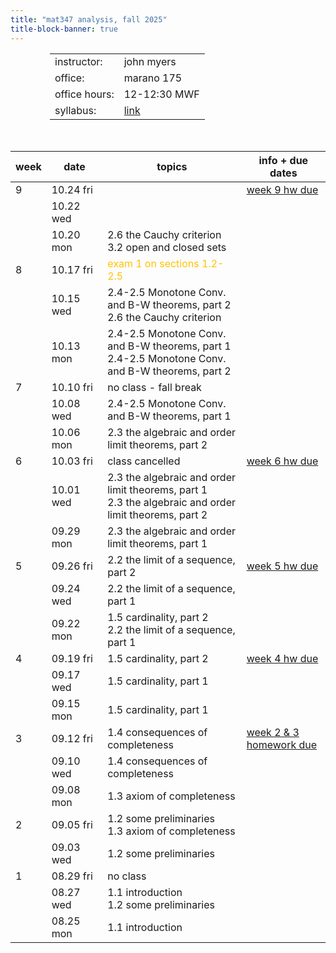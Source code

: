 ```yaml
---
title: "mat347 analysis, fall 2025"
title-block-banner: true
---
```


<table style="width:75%; margin-left:auto; margin-right:auto; margin-bottom: 50px;">
  <tr>
    <td>instructor:</td>
    <td>john myers</td>
  </tr>
  <tr>
    <td>office:</td>
    <td>marano 175</td>
  </tr>
  <tr>
    <td>office hours:</td>
    <td>12-12:30 MWF</td>
  </tr>
  <tr>
    <td>syllabus:</td>
    <td><a href="https://drive.google.com/file/d/1ZRobCJaVhHIz632IiisAGDC3aBHDuyBA/view?usp=drive_link" target="_blank">link</a></td>
  </tr>
</table>


| week | date | topics | info + due dates | 
|-|--|-----|---|
| 9 | 10.24 fri || <a href="https://drive.google.com/file/d/1ps6bMQ7cQkQNtz3nx4FbIWYYc988F0Ec/view?usp=drive_link" target="_blank">week 9 hw due</a>
|| 10.22 wed |
|| 10.20 mon | 2.6 the Cauchy criterion <a href="https://drive.google.com/file/d/18F432vbzdT2MAQJZpY5_itkj-qxDv2ed/view?usp=drive_link" target="_blank"><i class="bi bi-book"></i></a> <a href="https://drive.google.com/file/d/1yOipyvS-l2LtGcATmjcXks7d610ITK70/view?usp=drive_link" target="_blank"><i class="bi bi-journal"></i></a> <a href="https://drive.google.com/file/d/1A-Z_Vle4MiWwXVIAbXjK5XhKH_q1PVZJ/view?usp=drive_link" target="_blank"><i class="bi bi-journal-check"></i></a> <br> 3.2 open and closed sets <a href="https://drive.google.com/file/d/1KlpoyhV4dsMguhhlp-W247kIajpoyVPH/view?usp=drive_link" target="_blank"><i class="bi bi-book"></i></a> <a href="https://drive.google.com/file/d/1G6kpoRwrGDjZB5Fvnv4uh4B0evSsiwKX/view?usp=drive_link" target="_blank"><i class="bi bi-journal"></i></a> <a href="https://drive.google.com/file/d/1U4vB9FGF78VVe9nhQjoMVxdcMeXajWgz/view?usp=drive_link" target="_blank"><i class="bi bi-journal-check"></i></a>
| 8 | 10.17 fri | <span style="color: #FFC300">exam 1 on sections 1.2-2.5</span>
|| 10.15 wed | 2.4-2.5 Monotone Conv. and B-W theorems, part 2 <a href="https://drive.google.com/file/d/1u6kxERbTBDxR1nM2f8oV_LapJMfzr9LY/view?usp=drive_link" target="_blank"><i class="bi bi-book"></i></a> <br> 2.6 the Cauchy criterion <a href="https://drive.google.com/file/d/18F432vbzdT2MAQJZpY5_itkj-qxDv2ed/view?usp=drive_link" target="_blank"><i class="bi bi-book"></i></a> <a href="https://drive.google.com/file/d/1yOipyvS-l2LtGcATmjcXks7d610ITK70/view?usp=drive_link" target="_blank"><i class="bi bi-journal"></i></a> <a href="https://drive.google.com/file/d/1A-Z_Vle4MiWwXVIAbXjK5XhKH_q1PVZJ/view?usp=drive_link" target="_blank"><i class="bi bi-journal-check"></i></a>
|| 10.13 mon | 2.4-2.5 Monotone Conv. and B-W theorems, part 1 <a href="https://drive.google.com/file/d/1LFBKIlczFFvMHbUacShLkmjq8IyIgdW0/view?usp=drive_link" target="_blank"><i class="bi bi-book"></i></a> <a href="https://drive.google.com/file/d/1vay-S68pJRNxInWtQQ-470TZpNNdNvbl/view?usp=drive_link" target="_blank"><i class="bi bi-journal"></i></a> <a href="https://drive.google.com/file/d/121foPaDJficBVZLpjMuAH1XOF-rg2EZo/view?usp=drive_link" target="_blank"><i class="bi bi-journal-check"></i></a> <br> 2.4-2.5 Monotone Conv. and B-W theorems, part 2 <a href="https://drive.google.com/file/d/1u6kxERbTBDxR1nM2f8oV_LapJMfzr9LY/view?usp=drive_link" target="_blank"><i class="bi bi-book"></i></a>
| 7 | 10.10 fri | no class - fall break
|| 10.08 wed | 2.4-2.5 Monotone Conv. and B-W theorems, part 1 <a href="https://drive.google.com/file/d/1LFBKIlczFFvMHbUacShLkmjq8IyIgdW0/view?usp=drive_link" target="_blank"><i class="bi bi-book"></i></a> <a href="https://drive.google.com/file/d/1vay-S68pJRNxInWtQQ-470TZpNNdNvbl/view?usp=drive_link" target="_blank"><i class="bi bi-journal"></i></a> <a href="https://drive.google.com/file/d/121foPaDJficBVZLpjMuAH1XOF-rg2EZo/view?usp=drive_link" target="_blank"><i class="bi bi-journal-check"></i></a>
|| 10.06 mon | 2.3 the algebraic and order limit theorems, part 2 <a href="https://drive.google.com/file/d/1ujdNihAjU0g01OAT3cQoP8rnaUgfuz5G/view?usp=drive_link" target="_blank"><i class="bi bi-book"></i></a> <a href="https://drive.google.com/file/d/1b-qU7tVV70ytJbbk_11sDMqYCDSA4zPg/view?usp=drive_link" target="_blank"><i class="bi bi-journal"></i></a> <a href="https://drive.google.com/file/d/1U4z60pz6wzxPzScCmBfhIQ5r581B9AgO/view?usp=drive_link" target="_blank"><i class="bi bi-journal-check"></i></a> 
| 6 | 10.03 fri | class cancelled | <a href="https://drive.google.com/file/d/1pM7l3IQDRGq-rE6811EM4VLBP7fG9eoW/view?usp=drive_link" target="_blank">week 6 hw due</a>
|| 10.01 wed | 2.3 the algebraic and order limit theorems, part 1 <a href="https://drive.google.com/file/d/1uozLx6-sZU2lgxACsGmdnLzVm9f2UpZB/view?usp=drive_link" target="_blank"><i class="bi bi-book"></i></a> <a href="https://drive.google.com/file/d/1DxJAVoBmvQAh2--X5M5-aCqsit0cy6Vm/view?usp=drive_link" target="_blank"><i class="bi bi-journal"></i></a> <a href="https://drive.google.com/file/d/1bB9mPlaN3ZP9nKAKHlzAfOgFMPYe_qSU/view?usp=drive_link" target="_blank"><i class="bi bi-journal-check"></i></a> <br> 2.3 the algebraic and order limit theorems, part 2 <a href="https://drive.google.com/file/d/1ujdNihAjU0g01OAT3cQoP8rnaUgfuz5G/view?usp=drive_link" target="_blank"><i class="bi bi-book"></i></a> <a href="https://drive.google.com/file/d/1b-qU7tVV70ytJbbk_11sDMqYCDSA4zPg/view?usp=drive_link" target="_blank"><i class="bi bi-journal"></i></a> <a href="https://drive.google.com/file/d/1U4z60pz6wzxPzScCmBfhIQ5r581B9AgO/view?usp=drive_link" target="_blank"><i class="bi bi-journal-check"></i></a>
|| 09.29 mon | 2.3 the algebraic and order limit theorems, part 1 <a href="https://drive.google.com/file/d/1uozLx6-sZU2lgxACsGmdnLzVm9f2UpZB/view?usp=drive_link" target="_blank"><i class="bi bi-book"></i></a> <a href="https://drive.google.com/file/d/1DxJAVoBmvQAh2--X5M5-aCqsit0cy6Vm/view?usp=drive_link" target="_blank"><i class="bi bi-journal"></i></a> <a href="https://drive.google.com/file/d/1bB9mPlaN3ZP9nKAKHlzAfOgFMPYe_qSU/view?usp=drive_link" target="_blank"><i class="bi bi-journal-check"></i></a>
| 5 | 09.26 fri | 2.2 the limit of a sequence, part 2 <a href="https://drive.google.com/file/d/1kWeanrgHLDECBFJa5h5mrN5TkdU5Pm4q/view?usp=drive_link" target="_blank"><i class="bi bi-book"></i></a> <a href="https://drive.google.com/file/d/1FJB-kNkw0UfxO6Tg-9-slY2eWKZFXWwB/view?usp=drive_link" target="_blank"><i class="bi bi-journal"></i></a> <a href="https://drive.google.com/file/d/1d0lp2zfZ7EagUCFR6H0Awu6KSD42Tqdu/view?usp=drive_link" target="_blank"><i class="bi bi-journal-check"></i></a> | <a href="https://drive.google.com/file/d/1Fu1J97THoJfijcx5wuNCjX4daSm62aYg/view?usp=drive_link" target="_blank">week 5 hw due</a>
|| 09.24 wed | 2.2 the limit of a sequence, part 1 <a href="https://drive.google.com/file/d/1f2CBHJSwEhDQD3GwAq0iYs47SvyMfP5w/view?usp=drive_link" target="_blank"><i class="bi bi-book"></i></a> <a href="https://drive.google.com/file/d/1r2gbJh6B-_10OwjJ83Y-Sh4RTtBSH7kK/view?usp=drive_link" target="_blank"><i class="bi bi-journal"></i></a> <a href="https://drive.google.com/file/d/1yz9y1gASL-n1iGoFHWu4Bs1Br3ego0te/view?usp=drive_link" target="_blank"><i class="bi bi-journal-check"></i></a>
|| 09.22 mon | 1.5 cardinality, part 2 <a href="https://drive.google.com/file/d/1HzwbyxwXNb-ntPXszUARtc6LEWdoBwr4/view?usp=drive_link" target="_blank"><i class="bi bi-book"></i></a> <a href="https://drive.google.com/file/d/1FUsS7CX7z77OIINNDSh8xtkz4pyEY4rU/view?usp=drive_link" target="_blank"><i class="bi bi-journal"></i></a> <a href="https://drive.google.com/file/d/1T9QBTVTnBb3dPomDVvDM03t83Zp8MKDQ/view?usp=drive_link" target="_blank"><i class="bi bi-journal-check"></i></a><br>2.2 the limit of a sequence, part 1 <a href="https://drive.google.com/file/d/1f2CBHJSwEhDQD3GwAq0iYs47SvyMfP5w/view?usp=drive_link" target="_blank"><i class="bi bi-book"></i></a> <a href="https://drive.google.com/file/d/1r2gbJh6B-_10OwjJ83Y-Sh4RTtBSH7kK/view?usp=drive_link" target="_blank"><i class="bi bi-journal"></i></a> <a href="https://drive.google.com/file/d/1yz9y1gASL-n1iGoFHWu4Bs1Br3ego0te/view?usp=drive_link" target="_blank"><i class="bi bi-journal-check"></i></a>
| 4 | 09.19 fri | 1.5 cardinality, part 2 <a href="https://drive.google.com/file/d/1HzwbyxwXNb-ntPXszUARtc6LEWdoBwr4/view?usp=drive_link" target="_blank"><i class="bi bi-book"></i></a> <a href="https://drive.google.com/file/d/1FUsS7CX7z77OIINNDSh8xtkz4pyEY4rU/view?usp=drive_link" target="_blank"><i class="bi bi-journal"></i></a> <a href="https://drive.google.com/file/d/1T9QBTVTnBb3dPomDVvDM03t83Zp8MKDQ/view?usp=drive_link" target="_blank"><i class="bi bi-journal-check"></i></a> | <a href="https://drive.google.com/file/d/1YmF6DdcPsYONWgtTx6FAwpTgZyjfghZN/view?usp=drive_link" target="_blank">week 4 hw due</a>
|| 09.17 wed | 1.5 cardinality, part 1 <a href="https://drive.google.com/file/d/1S2GlPmaONK_tbus2D6hs1mfOKLJQvImT/view?usp=drive_link" target="_blank"><i class="bi bi-book"></i></a> <a href="https://drive.google.com/file/d/1QouFMzL07K8soWxiQwIMqAGSW6_gaHVG/view?usp=drive_link" target="_blank"><i class="bi bi-journal"></i></a> <a href="https://drive.google.com/file/d/1kThpBG5obEhlG52NT-jzX-pEXzBUUDep/view?usp=drive_link" target="_blank"><i class="bi bi-journal-check"></i></a>
|| 09.15 mon | 1.5 cardinality, part 1 <a href="https://drive.google.com/file/d/1S2GlPmaONK_tbus2D6hs1mfOKLJQvImT/view?usp=drive_link" target="_blank"><i class="bi bi-book"></i></a> <a href="https://drive.google.com/file/d/1QouFMzL07K8soWxiQwIMqAGSW6_gaHVG/view?usp=drive_link" target="_blank"><i class="bi bi-journal"></i></a> <a href="https://drive.google.com/file/d/1kThpBG5obEhlG52NT-jzX-pEXzBUUDep/view?usp=drive_link" target="_blank"><i class="bi bi-journal-check"></i></a>
| 3 | 09.12 fri | 1.4 consequences of completeness <a href="https://drive.google.com/file/d/1iRSpIdTRIZgqSDXOC7en9Z3SFxKvwhk1/view?usp=drive_link" target="_blank"><i class="bi bi-book"></i></a> <a href="https://drive.google.com/file/d/1bHua9E-nwNRl-5NVZvopWap_OGLHm5x1/view?usp=drive_link" target="_blank"><i class="bi bi-journal"></i></a> <a href="https://drive.google.com/file/d/1Z71KjqpB_I08p1Ehd-m9MXvd13FrNTCU/view?usp=drive_link" target="_blank"><i class="bi bi-journal-check"></i></a> | <a href="https://drive.google.com/file/d/159a_cI4OpZY9p8If4nZZfAzqjlBCygO9/view?usp=drive_link" target="_blank">week 2 & 3 homework due</a>
|| 09.10 wed | 1.4 consequences of completeness <a href="https://drive.google.com/file/d/1iRSpIdTRIZgqSDXOC7en9Z3SFxKvwhk1/view?usp=drive_link" target="_blank"><i class="bi bi-book"></i></a> <a href="https://drive.google.com/file/d/1bHua9E-nwNRl-5NVZvopWap_OGLHm5x1/view?usp=drive_link" target="_blank"><i class="bi bi-journal"></i></a> <a href="https://drive.google.com/file/d/1Z71KjqpB_I08p1Ehd-m9MXvd13FrNTCU/view?usp=drive_link" target="_blank"><i class="bi bi-journal-check"></i></a>
|| 09.08 mon | 1.3 axiom of completeness <a href="https://drive.google.com/file/d/1PCvj2tu7NaMF48cIoS-OKOLje6euwTTP/view?usp=drive_link" target="_blank"><i class="bi bi-book"></i></a> <a href="https://drive.google.com/file/d/1-BgUQOZNCTbPDQ22UJjHorJ4u7asWkGq/view?usp=drive_link" target="_blank"><i class="bi bi-journal"></i></a> <a href="https://drive.google.com/file/d/12RXBIJMpSZ2qvSeQw3mfWwcPy3U-5mxi/view?usp=drive_link" target="_blank"><i class="bi bi-journal-check"></i></a>
| 2 | 09.05 fri | 1.2 some preliminaries<br>1.3 axiom of completeness <a href="https://drive.google.com/file/d/1PCvj2tu7NaMF48cIoS-OKOLje6euwTTP/view?usp=drive_link" target="_blank"><i class="bi bi-book"></i></a> <a href="https://drive.google.com/file/d/1-BgUQOZNCTbPDQ22UJjHorJ4u7asWkGq/view?usp=drive_link" target="_blank"><i class="bi bi-journal"></i></a> <a href="https://drive.google.com/file/d/12RXBIJMpSZ2qvSeQw3mfWwcPy3U-5mxi/view?usp=drive_link" target="_blank"><i class="bi bi-journal-check"></i></a>
|| 09.03 wed | 1.2 some preliminaries <a href="https://drive.google.com/file/d/1v7wbFBsmiAoMhmN9xpk4ZRDDtlx7ujcB/view?usp=drive_link" target="_blank"><i class="bi bi-book"></i></a> <a href="https://drive.google.com/file/d/1W8Aqf68OYG_9EU3mCe1vOs2u5gLqQgKo/view?usp=drive_link" target="_blank"><i class="bi bi-journal"></i></a> <a href="https://drive.google.com/file/d/1q_gUuAO91jRYKuK-Z-f-Wo8CfA9vJrFu/view?usp=drive_link" target="_blank"><i class="bi bi-journal-check"></i></a>
| 1 | 08.29 fri | no class
|| 08.27 wed | 1.1 introduction <a href="https://drive.google.com/file/d/183FagTTzgeKfmpJPKaoA0BOx8kkVgHHz/view?usp=drive_link" target="_blank"><i class="bi bi-book"></i></a> <a href="https://drive.google.com/file/d/1uKWgl53_jtM6Y77f6OQUfpNVlzfwLNq8/view?usp=drive_link" target="_blank"><i class="bi bi-journal"></i></a> <a href="https://drive.google.com/file/d/18dcbTZfzEneXdpLzczOZAWZhR3vgx3D0/view?usp=drive_link" target="_blank"><i class="bi bi-journal-check"></i></a><br>1.2 some preliminaries <a href="https://drive.google.com/file/d/1v7wbFBsmiAoMhmN9xpk4ZRDDtlx7ujcB/view?usp=drive_link" target="_blank"><i class="bi bi-book"></i></a> <a href="https://drive.google.com/file/d/1W8Aqf68OYG_9EU3mCe1vOs2u5gLqQgKo/view?usp=drive_link" target="_blank"><i class="bi bi-journal"></i></a> <a href="https://drive.google.com/file/d/1q_gUuAO91jRYKuK-Z-f-Wo8CfA9vJrFu/view?usp=drive_link" target="_blank"><i class="bi bi-journal-check"></i></a>
|| 08.25 mon | 1.1 introduction <a href="https://drive.google.com/file/d/183FagTTzgeKfmpJPKaoA0BOx8kkVgHHz/view?usp=drive_link" target="_blank"><i class="bi bi-book"></i></a> <a href="https://drive.google.com/file/d/1uKWgl53_jtM6Y77f6OQUfpNVlzfwLNq8/view?usp=drive_link" target="_blank"><i class="bi bi-journal"></i></a> <a href="https://drive.google.com/file/d/18dcbTZfzEneXdpLzczOZAWZhR3vgx3D0/view?usp=drive_link" target="_blank"><i class="bi bi-journal-check"></i></a>
